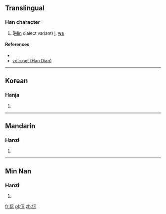 ==Translingual==

===Han character===
{{Han char|rn=9|rad=人|as=04|sn=6|four=|canj=人一一山 (OMMU)|ids=⿰[[亻]][[元]]}}

# ([[Min]] dialect variant) [[I]], [[we]]

====References====
* {{Han ref|kx=0096.121|dkj=|dj=|hdz=|uh=343E|ud=13374|bh=|bd=}}
*[http://www.zdic.net/zd/zi2/ZdicE3Zdic90ZdicBE.htm zdic.net (Han Dian)]

----

==Korean==

===Hanja===
{{ko-hanja|hangeul=원|rv=won|mr=wŏn|y=wen}}

# {{defn|lang=ko|sort=人04}}

----

==Mandarin==

===Hanzi===
{{cmn-hanzi|pin=[[ruǎn]] ([[ruan3]])|wg=juan<sup>3</sup>}}

# {{defn|lang=cmn|sort=人04}}

----

==Min Nan==

===Hanzi===
{{nan-hanzi|poj=[[guán]], [[gún]]}}

# {{defn|lang=nan|sort=人04}}

[[fr:㐾]]
[[pl:㐾]]
[[zh:㐾]]